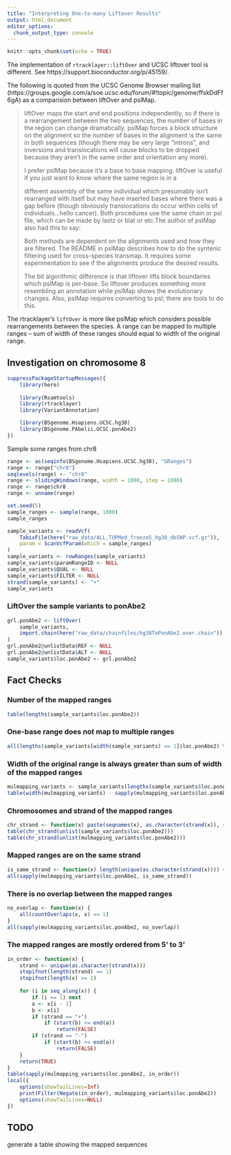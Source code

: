 ```yaml
---
title: "Interpreting One-to-many Liftover Results"
output: html_document
editor_options: 
  chunk_output_type: console
---
```


```r
knitr::opts_chunk$set(echo = TRUE)
```


The implementation of `rtracklayer::liftOver` and UCSC liftover tool is different.
See https://support.bioconductor.org/p/45159/.

The following is quoted from the UCSC Genome Browser mailing list (https://groups.google.com/a/soe.ucsc.edu/forum/#!topic/genome/ffskDdFf6gA) as a comparision
between liftOver and pslMap.

> liftOver maps the start and end positions independently, so if there is a rearrangement between the two sequences, the number of bases in the region can change dramatically. pslMap forces a block structure on the alignment so the number of bases in the alignment is the same in both sequences (though there may be very large "introns", and inversions and translocations will cause blocks to be dropped because they aren't in the same order and orientation any more).
>
> I prefer pslMap because it's a base to base mapping. liftOver is useful if you just want to know where the same region is in a
>
> different assembly of the same individual which presumably isn't rearranged with itself but may have inserted bases where there was a gap before (though obviously translocations do occur within cells of individuals...hello cancer). Both procedures use the same chain or psl file, which can be made by lastz or blat or etc.The author of pslMap also had this to say:
>
> Both methods are dependent on the alignments used and how they are filtered. The README in pslMap describes how to do the syntenic filtering used for cross-species transmap. It requires some experimentation to see if the alignments produce the desired results.
>
> The bit algorithmic difference is that liftover lifts block boundaries which pslMap is per-base. So liftover produces something more resembling an annotation while pslMap shows the evolutionary changes. Also, pslMap requires converting to psl; there are tools to do this.

The rtracklayer's `liftOver` is more like pslMap which considers possible rearrangements
between the species. A range can be mapped to multiple ranges -- sum of width of these
ranges should equal to width of the original range.


## Investigation on chromosome 8

```r
suppressPackageStartupMessages({
    library(here)
    
    library(Rsamtools)
    library(rtracklayer)
    library(VariantAnnotation)

    library(BSgenome.Hsapiens.UCSC.hg38)
    library(BSgenome.PAbelii.UCSC.ponAbe2)
})
```


Sample some ranges from chr8

```r
range <- as(seqinfo(BSgenome.Hsapiens.UCSC.hg38), "GRanges")
range <- range["chr8"]
seqlevels(range) <- "chr8"
range <- slidingWindows(range, width = 1000, step = 1000)
range <- range$chr8
range <- unname(range)

set.seed(5)
sample_ranges <- sample(range, 1000)
sample_ranges
```

```r
sample_variants <- readVcf(
    TabixFile(here("raw_data/ALL.TOPMed_freeze5_hg38_dbSNP.vcf.gz")),
    param = ScanVcfParam(which = sample_ranges)
)
sample_variants <- rowRanges(sample_variants)
sample_variants$paramRangeID <- NULL
sample_variants$QUAL <- NULL
sample_variants$FILTER <- NULL
strand(sample_variants) <- "+"
sample_variants
```

### LiftOver the sample variants to ponAbe2


```r
grl.ponAbe2 <- liftOver(
    sample_variants,
    import.chain(here("raw_data/chainfiles/hg38ToPonAbe2.over.chain"))
)
grl.ponAbe2@unlistData$REF <- NULL
grl.ponAbe2@unlistData$ALT <- NULL
sample_variants$loc.ponAbe2 <- grl.ponAbe2
```

## Fact Checks

### Number of the mapped ranges

```r
table(lengths(sample_variants$loc.ponAbe2))
```

### One-base range does not map to multiple ranges

```r
all(lengths(sample_variants[width(sample_variants) == 1]$loc.ponAbe2) %in% c(1, 0))
```

### Width of the original range is always greater than sum of width of the mapped ranges

```r
mulmapping_variants <- sample_variants[lengths(sample_variants$loc.ponAbe2) > 1]
table(width(mulmapping_variants) - sapply(mulmapping_variants$loc.ponAbe2, function(x) sum(width(x))))
```

### Chromosomes and strand of the mapped ranges

```r
chr_strand <- function(x) paste(seqnames(x), as.character(strand(x)), sep = ":")
table(chr_strand(unlist(sample_variants$loc.ponAbe2)))
table(chr_strand(unlist(mulmapping_variants$loc.ponAbe2)))
```

### Mapped ranges are on the same strand

```r
is_same_strand <- function(x) length(unique(as.character(strand(x)))) <= 1
all(sapply(mulmapping_variants$loc.ponAbe2, is_same_strand))
```

### There is no overlap between the mapped ranges

```r
no_overlap <- function(x) {
    all(countOverlaps(x, x) == 1)
}
all(sapply(mulmapping_variants$loc.ponAbe2, no_overlap))
```

### The mapped ranges are mostly ordered from 5' to 3'

```r
in_order <- function(x) {
    strand <- unique(as.character(strand(x)))
    stopifnot(length(strand) == 1)
    stopifnot(length(x) >= 2)
    
    for (i in seq_along(x)) {
        if (i == 1) next
        a <- x[i - 1]
        b <- x[i]
        if (strand == "+")
            if (start(b) <= end(a))
                return(FALSE)
        if (strand == "-")
            if (start(b) >= end(a))
                return(FALSE)
    }
    return(TRUE)
}
table(sapply(mulmapping_variants$loc.ponAbe2, in_order))
local({
    options(showTailLines=Inf)
    print(Filter(Negate(in_order), mulmapping_variants$loc.ponAbe2))
    options(showTailLines=NULL)
})
```



## TODO

generate a table showing the mapped sequences


